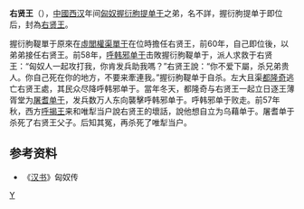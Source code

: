 '''右贤王'''（{{bd|？||前57年||}}），[[中國|中國]][[西汉|西汉]]年间[[匈奴|匈奴]][[握衍朐提单于|握衍朐提单于]]之弟，名不詳，握衍朐提单于即位后，封為[[右贤王|右贤王]]。

握衍朐鞮單于原來在[[虛閭權渠單于|虛閭權渠單于]]在位時擔任右贤王，前60年，自己即位後，以弟弟接任右贤王。前58年，[[呼韩邪单于|呼韩邪单于]]击敗握衍朐鞮单于，派人求救于右贤王：“匈奴人一起攻打我，你肯发兵助我嗎？”右贤王說：“你不爱下屬，杀兄弟贵人。你自己死在你的地方，不要来牽連我。”握衍朐鞮单于自杀。左大且渠[[都隆奇|都隆奇]]逃亡右贤王處，其民众尽降呼韩邪单于。當年冬天，都隆奇与右贤王一起立日逐王薄胥堂为[[屠耆单于|屠耆单于]]，发兵数万人东向襲擊呼韩邪单于。呼韩邪单于败走。前57年秋，西方[[呼揭單于|呼揭王]]来和唯犁当户說右贤王的壞話，說他想自立为乌藉单于。屠耆单于杀死了右贤王父子。后知其冤，再杀死了唯犁当户。

==参考资料==
*《[[汉书|汉书]]》匈奴传

[[Category:匈奴政治人物|Y]]